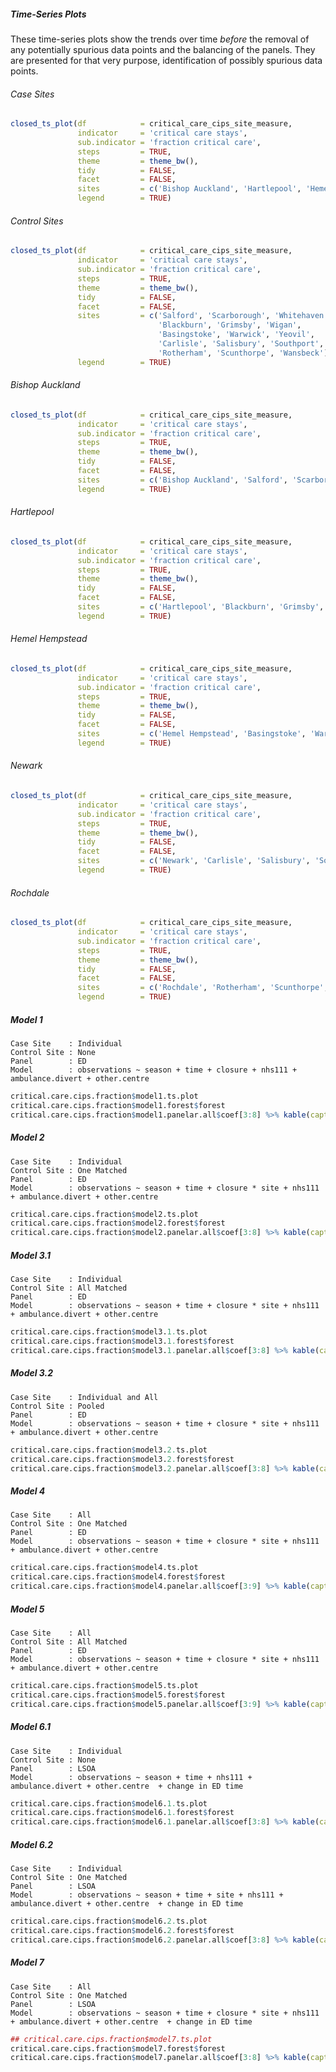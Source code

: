 ##### Time-Series Plots

These time-series plots show the trends over time *before* the removal of any potentially spurious data points and the balancing of the panels.  They are presented for that very purpose, identification of possibly spurious data points.

###### Case Sites

```r
closed_ts_plot(df            = critical_care_cips_site_measure,
               indicator     = 'critical care stays',
               sub.indicator = 'fraction critical care',
               steps         = TRUE,
               theme         = theme_bw(),
               tidy          = FALSE,
               facet         = FALSE,
               sites         = c('Bishop Auckland', 'Hartlepool', 'Hemel Hempstead', 'Newark', 'Rochdale'),
               legend        = TRUE)
```

###### Control Sites

```r
closed_ts_plot(df            = critical_care_cips_site_measure,
               indicator     = 'critical care stays',
               sub.indicator = 'fraction critical care',
               steps         = TRUE,
               theme         = theme_bw(),
               tidy          = FALSE,
               facet         = FALSE,
               sites         = c('Salford', 'Scarborough', 'Whitehaven',
                                 'Blackburn', 'Grimsby', 'Wigan',
                                 'Basingstoke', 'Warwick', 'Yeovil',
                                 'Carlisle', 'Salisbury', 'Southport',
                                 'Rotherham', 'Scunthorpe', 'Wansbeck'),
               legend        = TRUE)
```

###### Bishop Auckland

```r
closed_ts_plot(df            = critical_care_cips_site_measure,
               indicator     = 'critical care stays',
               sub.indicator = 'fraction critical care',
               steps         = TRUE,
               theme         = theme_bw(),
               tidy          = FALSE,
               facet         = FALSE,
               sites         = c('Bishop Auckland', 'Salford', 'Scarborough', 'Whitehaven'),
               legend        = TRUE)
```

###### Hartlepool

```r
closed_ts_plot(df            = critical_care_cips_site_measure,
               indicator     = 'critical care stays',
               sub.indicator = 'fraction critical care',
               steps         = TRUE,
               theme         = theme_bw(),
               tidy          = FALSE,
               facet         = FALSE,
               sites         = c('Hartlepool', 'Blackburn', 'Grimsby', 'Wigan'),
               legend        = TRUE)
```

###### Hemel Hempstead

```r
closed_ts_plot(df            = critical_care_cips_site_measure,
               indicator     = 'critical care stays',
               sub.indicator = 'fraction critical care',
               steps         = TRUE,
               theme         = theme_bw(),
               tidy          = FALSE,
               facet         = FALSE,
               sites         = c('Hemel Hempstead', 'Basingstoke', 'Warwick', 'Yeovil'),
               legend        = TRUE)
```

###### Newark

```r
closed_ts_plot(df            = critical_care_cips_site_measure,
               indicator     = 'critical care stays',
               sub.indicator = 'fraction critical care',
               steps         = TRUE,
               theme         = theme_bw(),
               tidy          = FALSE,
               facet         = FALSE,
               sites         = c('Newark', 'Carlisle', 'Salisbury', 'Southport'),
               legend        = TRUE)
```

###### Rochdale

```r
closed_ts_plot(df            = critical_care_cips_site_measure,
               indicator     = 'critical care stays',
               sub.indicator = 'fraction critical care',
               steps         = TRUE,
               theme         = theme_bw(),
               tidy          = FALSE,
               facet         = FALSE,
               sites         = c('Rochdale', 'Rotherham', 'Scunthorpe', 'Wansbeck'),
               legend        = TRUE)
```

##### Model 1
`Case Site    : Individual`\
`Control Site : None`\
`Panel        : ED`\
`Model        : observations ~ season + time + closure + nhs111 + ambulance.divert + other.centre `\

```r
critical.care.cips.fraction$model1.ts.plot
critical.care.cips.fraction$model1.forest$forest
critical.care.cips.fraction$model1.panelar.all$coef[3:8] %>% kable(caption = critical.care.cips.fraction$model1.panelar.all$caption)
```

##### Model 2

`Case Site    : Individual`\
`Control Site : One Matched`\
`Panel        : ED`\
`Model        : observations ~ season + time + closure * site + nhs111 + ambulance.divert + other.centre `\

```r
critical.care.cips.fraction$model2.ts.plot
critical.care.cips.fraction$model2.forest$forest
critical.care.cips.fraction$model2.panelar.all$coef[3:8] %>% kable(caption = critical.care.cips.fraction$model2.panelar.all$caption)
```

##### Model 3.1

`Case Site    : Individual`\
`Control Site : All Matched`\
`Panel        : ED`\
`Model        : observations ~ season + time + closure * site + nhs111 + ambulance.divert + other.centre `\

```r
critical.care.cips.fraction$model3.1.ts.plot
critical.care.cips.fraction$model3.1.forest$forest
critical.care.cips.fraction$model3.1.panelar.all$coef[3:8] %>% kable(caption = critical.care.cips.fraction$model3.1.panelar.all$caption)
```

##### Model 3.2

`Case Site    : Individual and All`\
`Control Site : Pooled`\
`Panel        : ED`\
`Model        : observations ~ season + time + closure * site + nhs111 + ambulance.divert + other.centre`\

```r
critical.care.cips.fraction$model3.2.ts.plot
critical.care.cips.fraction$model3.2.forest$forest
critical.care.cips.fraction$model3.2.panelar.all$coef[3:8] %>% kable(caption = critical.care.cips.fraction$model3.2.panelar.all$caption)
```

##### Model 4

`Case Site    : All`\
`Control Site : One Matched`\
`Panel        : ED`\
`Model        : observations ~ season + time + closure * site + nhs111 + ambulance.divert + other.centre `\

```r
critical.care.cips.fraction$model4.ts.plot
critical.care.cips.fraction$model4.forest$forest
critical.care.cips.fraction$model4.panelar.all$coef[3:9] %>% kable(caption = critical.care.cips.fraction$model4.panelar.all$caption)
```

##### Model 5

`Case Site    : All`\
`Control Site : All Matched`\
`Panel        : ED`\
`Model        : observations ~ season + time + closure * site + nhs111 + ambulance.divert + other.centre `\


```r
critical.care.cips.fraction$model5.ts.plot
critical.care.cips.fraction$model5.forest$forest
critical.care.cips.fraction$model5.panelar.all$coef[3:9] %>% kable(caption = critical.care.cips.fraction$model5.panelar.all$caption)
```

##### Model 6.1

`Case Site    : Individual`\
`Control Site : None`\
`Panel        : LSOA`\
`Model        : observations ~ season + time + nhs111 + ambulance.divert + other.centre  + change in ED time`\

```r
critical.care.cips.fraction$model6.1.ts.plot
critical.care.cips.fraction$model6.1.forest$forest
critical.care.cips.fraction$model6.1.panelar.all$coef[3:8] %>% kable(caption = critical.care.cips.fraction$model6.1.panelar.all$caption)
```

##### Model 6.2

`Case Site    : Individual`\
`Control Site : One Matched`\
`Panel        : LSOA`\
`Model        : observations ~ season + time + site + nhs111 + ambulance.divert + other.centre  + change in ED time`\

```r
critical.care.cips.fraction$model6.2.ts.plot
critical.care.cips.fraction$model6.2.forest$forest
critical.care.cips.fraction$model6.2.panelar.all$coef[3:8] %>% kable(caption = critical.care.cips.fraction$model6.2.panelar.all$caption)
```

##### Model 7

`Case Site    : All`\
`Control Site : One Matched`\
`Panel        : LSOA`\
`Model        : observations ~ season + time + closure * site + nhs111 + ambulance.divert + other.centre  + change in ED time`\

```r
## critical.care.cips.fraction$model7.ts.plot
critical.care.cips.fraction$model7.forest$forest
critical.care.cips.fraction$model7.panelar.all$coef[3:8] %>% kable(caption = critical.care.cips.fraction$model7.panelar.all$caption)
```

